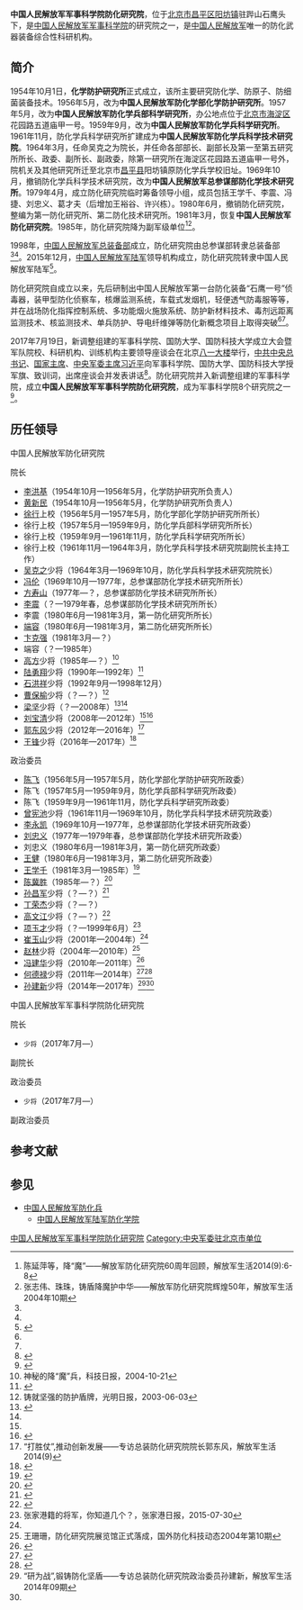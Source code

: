 {{Infobox PRCG
|color = darkgreen
|机构名称=中国人民解放军军事科学院防化研究院
|军事级别=|nocat
|上级机构=[[中国人民解放军军事科学院|中国人民解放军军事科学院]]
|机构类型=
|标志1=China Emblem PLA.svg
|标志1说明 = [[中国人民解放军军徽|中国人民解放军军徽]]
|成立时间=2017年
|职位1=院长
|人员1=[[]]
|衔级1=[[中国人民解放军少将|少将]]
|职位2=政治委员
|人员2=[[]]
|衔级2=[[中国人民解放军少将|少将]]
|地址1=[[北京市|北京市]][[昌平区|昌平区]][[阳坊镇|阳坊镇]]
}}

'''中国人民解放军军事科学院防化研究院'''，位于[[北京市|北京市]][[昌平区|昌平区]][[阳坊镇|阳坊镇]]驻跸山石鹰头下，是[[中国人民解放军军事科学院|中国人民解放军军事科学院]]的研究院之一，是[[中国人民解放军|中国人民解放军]]唯一的防化武器装备综合性科研机构。

==简介==
1954年10月1日，'''化学防护研究所'''正式成立，该所主要研究防化学、防原子、防细菌装备技术。1956年5月，改为'''中国人民解放军防化学部化学防护研究所'''。1957年5月，改为'''中国人民解放军防化学兵部科学研究所'''，办公地点位于[[北京市|北京市]][[海淀区|海淀区]]花园路五道庙甲一号。1959年9月，改为'''中国人民解放军防化学兵科学研究所'''。1961年11月，防化学兵科学研究所扩建成为'''中国人民解放军防化学兵科学技术研究院'''。1964年3月，任命吴克之为院长，并任命各部部长、副部长及第一至第五研究所所长、政委、副所长、副政委，除第一研究所在海淀区花园路五道庙甲一号外，院机关及其他研究所迁至北京市[[昌平区|昌平县]]阳坊镇原防化学兵学校旧址。1969年10月，撤销防化学兵科学技术研究院，改为'''中国人民解放军总参谋部防化学技术研究所'''。1979年4月，成立防化研究院临时筹备领导小组，成员包括王学千、李震、冯捷、刘忠义、葛才夫（后增加王裕谷、许兴栋）。1980年6月，撤销防化研究院，整编为第一防化研究所、第二防化技术研究所。1981年3月，恢复'''中国人民解放军防化研究院'''。1985年，防化研究院降为副军级单位<ref name=cyp>陈延萍等，降“魔”——解放军防化研究院60周年回顾，解放军生活2014(9):6-8</ref><ref name=zzw>张志伟、珠珠，铸盾降魔护中华——解放军防化研究院辉煌50年，解放军生活2004年10期</ref>。

1998年，[[中国人民解放军总装备部|中国人民解放军总装备部]]成立，防化研究院由总参谋部转隶总装备部<ref name=cyp/><ref name=zzw/>。2015年12月，[[中国人民解放军陆军|中国人民解放军陆军]]领导机构成立，防化研究院转隶中国人民解放军陆军<ref name="sun">{{Cite web|title=作风过硬 改革必成|url=http://www.81.cn/jfjbmap/content/2016-03/24/content_138723.htm|accessdate=2020-07-16|date=2016-03-24|publisher=解放军报 - 中国军网|archive-date=2020-10-22|archive-url=https://web.archive.org/web/20201022154746/http://www.81.cn/jfjbmap/content/2016-03/24/content_138723.htm|dead-url=no}}</ref>。

防化研究院自成立以来，先后研制出中国人民解放军第一台防化装备“石鹰一号”侦毒器，装甲型防化侦察车，核爆监测系统，车载式发烟机，轻便透气防毒服等等，并在战场防化指挥控制系统、多功能烟火施放系统、防护新材料技术、毒剂远距离监测技术、核监测技术、单兵防护、导电纤维弹等防化新概念项目上取得突破<ref name=cyp/><ref name=zzw/>。

2017年7月19日，新调整组建的军事科学院、国防大学、国防科技大学成立大会暨军队院校、科研机构、训练机构主要领导座谈会在北京[[八一大楼|八一大楼]]举行，[[中国共产党中央委员会总书记|中共中央总书记]]、[[中华人民共和国主席|国家主席]]、[[中央军委主席|中央军委主席]][[习近平|习近平]]向军事科学院、国防大学、国防科技大学授军旗、致训词，出席座谈会并发表讲话<ref name="xunci">{{Cite web|title=习近平向军事科学院、国防大学、国防科技大学授军旗致训词|url=http://news.xinhuanet.com/politics/2017-07/19/c_1121347127.htm|date=2017-07-19|publisher=新华网|accessdate=2017-09-04|archive-date=2017-07-19|archive-url=https://web.archive.org/web/20170719152606/http://news.xinhuanet.com/politics/2017-07/19/c_1121347127.htm|dead-url=no}}</ref>。防化研究院并入新调整组建的军事科学院，成立'''中国人民解放军军事科学院防化研究院'''，成为军事科学院8个研究院之一<ref name="yanjiuyuan">{{Cite web|title=新军事科学院的几个研究院|url=http://www.sohu.com/a/168412197_495232|date=2017-08-30|publisher=搜狐|accessdate=2017-09-04|archive-date=2020-07-20|archive-url=https://web.archive.org/web/20200720143006/https://www.sohu.com/a/168412197_495232|dead-url=no}}</ref>。

==历任领导==
;中国人民解放军防化研究院
{{col-begin}}
{{col-2}}
;院长
*[[李洪基_(解放军)|李洪基]]（1954年10月—1956年5月，化学防护研究所负责人）
*[[黄新民|黄新民]]（1954年10月—1956年5月，化学防护研究所负责人）
*[[徐行_(成都人)|徐行]]上校（1956年5月—1957年5月，防化学部化学防护研究所所长）
*徐行上校（1957年5月—1959年9月，防化学兵部科学研究所所长）
*徐行上校（1959年9月—1961年11月，防化学兵科学研究所所长）
*徐行上校（1961年11月—1964年3月，防化学兵科学技术研究院副院长主持工作）
*[[吴克之|吴克之]]少将（1964年3月—1969年10月，防化学兵科学技术研究院院长）
*[[冯伦|冯伦]]（1969年10月—1977年，总参谋部防化学技术研究所所长）
*[[方寿山|方寿山]]（1977年—？，总参谋部防化学技术研究所所长）
*[[李震_(解放军)|李震]]（？—1979年春，总参谋部防化学技术研究所所长）
*李震（1980年6月—1981年3月，第一防化研究所所长）
*[[端容|端容]]（1980年6月—1981年3月，第二防化研究所所长）
*[[卞克强|卞克强]]（1981年3月—？）
*端容（？—1985年）
*[[高方_(解放军)|高方]]少将（1985年—？）<ref>神秘的降“魔”兵，科技日报，2004-10-21</ref>
*[[陆勇翔|陆勇翔]]少将（1990年—1992年）<ref>{{Cite web |url=http://www.hjgbj.com/show.asp?id=1372 |title=传承哈军工光荣传统 坚持改革创新与特色发展，哈军工北京校友会，2013-05-10 |accessdate=2016-10-30 |archive-date=2017-02-20 |archive-url=https://web.archive.org/web/20170220170911/http://www.hjgbj.com/show.asp?id=1372 |dead-url=yes }}</ref>
*[[石洪祥|石洪祥]]少将（1992年9月—1998年12月）
*[[曹保榆|曹保榆]]少将（？—？）<ref name=gm>铸就坚强的防护盾牌，光明日报，2003-06-03</ref>
*[[梁坚|梁坚]]少将（？—2008年）<ref name=cses>{{Cite web |url=http://test.chinacses.org/aboutWorkOfCouncil/802.jhtml |title=第六届理事会第八次常务理事会，中国环境科学学会，2016-07-04 |accessdate=2016-10-30 |archive-date=2019-05-13 |archive-url=https://web.archive.org/web/20190513072155/http://test.chinacses.org/aboutWorkOfCouncil/802.jhtml |dead-url=yes }}</ref><ref name=wss/>
*[[刘宝清|刘宝清]]少将（2008年—2012年）<ref name=cses/><ref>{{Cite web|title=973项目“危险化学品研究”启动 郑小平为首席科学家|url=http://news.sciencenet.cn/htmlnews/2011/1/242972.shtm?id=242972|accessdate=2020-07-16|work=科学网|date=2011-01-17|archive-date=2020-10-22|archive-url=https://web.archive.org/web/20201022154740/http://news.sciencenet.cn/htmlnews/2011/1/242972.shtm?id=242972|dead-url=no}}</ref>
*[[郭东风|郭东风]]少将（2012年—2016年）<ref>“打胜仗”,推动创新发展——专访总装防化研究院院长郭东风，解放军生活2014(9)</ref>
*[[王锋_(解放军)|王锋]]少将（2016年—2017年）<ref>{{Cite web|title=第一届中国核应急高峰论坛在重庆举行|url=http://www.chinanews.com/gn/2016/04-21/7843490.shtml|accessdate=2020-07-16|work=中新网|date=2016-04-21|archive-date=2020-10-22|archive-url=https://web.archive.org/web/20201022154740/http://www.chinanews.com/gn/2016/04-21/7843490.shtml|dead-url=no}}</ref>

{{col-2}}
;政治委员
*[[陈飞_(解放军)|陈飞]]（1956年5月—1957年5月，防化学部化学防护研究所政委）
*陈飞（1957年5月—1959年9月，防化学兵部科学研究所政委）
*陈飞（1959年9月—1961年11月，防化学兵科学研究所政委）
*[[曾宪池|曾宪池]]少将（1961年11月—1969年10月，防化学兵科学技术研究院政委）
*[[李永凯|李永凯]]（1969年10月—1977年，总参谋部防化学技术研究所政委）
*[[刘忠义|刘忠义]]（1977年—1979年春，总参谋部防化学技术研究所政委）
*刘忠义（1980年6月—1981年3月，第一防化研究所政委）
*[[王健_(解放军)|王健]]（1980年6月—1981年3月，第二防化研究所政委）
*[[王学千|王学千]]（1981年3月—1985年）<ref>{{Cite web|title=王学千同志逝世|url=http://cpc.people.com.cn/n/2015/0413/c87393-26833074.html|accessdate=2020-07-16|work=人民网|date=2015-04-13|archive-date=2020-10-22|archive-url=https://web.archive.org/web/20201022154742/http://cpc.people.com.cn/n/2015/0413/c87393-26833074.html|dead-url=no}}</ref>
*[[陈冀胜|陈冀胜]]（1985年—？）<ref>{{Cite web|title=陈冀胜|url=http://news.sciencenet.cn/htmlnews/2013/9/282964.shtm?id=282964|accessdate=2020-07-16|work=科学网|date=2013-09-24|archive-date=2020-10-22|archive-url=https://web.archive.org/web/20201022154742/http://news.sciencenet.cn/htmlnews/2013/9/282964.shtm?id=282964|dead-url=no}}</ref>
*[[孙昌军|孙昌军]]少将（？—？）<ref>{{Cite web|url=http://www.takefoto.cn/viewnews-472401.html|title=日益盛公司主办抗战胜利70周年座谈会圆满落幕|work=北晚新视觉|date=2015-07-20|archiveurl=https://web.archive.org/web/20170220170948/http://www.takefoto.cn/viewnews-472401.html|archivedate=2017-02-20|dead-url=yes|accessdate=2016-10-30}}</ref>
*[[丁荣杰|丁荣杰]]少将（？—？）
*[[高文江|高文江]]少将（？—？）<ref>{{Cite web|url=http://news.163.com/16/0602/11/BOI7ECKC00014AED.html|title=高文江将军、陶茂萱主任为健康明星、大使授牌(组图)|work=网易|date=2016-06-02|accessdate=2016-10-30|archiveurl=https://web.archive.org/web/20170220171439/http://news.163.com/16/0602/11/BOI7ECKC00014AED.html|archivedate=2017-02-20|dead-url=yes}}</ref>
*[[项玉才|项玉才]]少将（？—1999年6月）<ref>张家港籍的将军，你知道几个？，张家港日报，2015-07-30</ref>
*[[崔玉山|崔玉山]]少将（2001年—2004年）<ref name=gm/>
*[[赵林_(解放军)|赵林]]少将（2004年—2010年）<ref name=wss>王珊珊，防化研究院展览馆正式落成，国外防化科技动态2004年第10期</ref>
*[[冯建华|冯建华]]少将（2010年—2011年）<ref>{{Cite web|title=冯建华少将升任战略支援部队政治工作部主任|url=http://china.caixin.com/2016-02-29/100913753.html|accessdate=2020-07-16|work=财新网|date=2016-02-29|archive-date=2019-06-07|archive-url=https://web.archive.org/web/20190607181547/http://china.caixin.com/2016-02-29/100913753.html|dead-url=no}}</ref>
*[[何德禄|何德禄]]少将（2011年—2014年）<ref>{{Cite web|title=总装备部国家重点实验室挂牌无庆典不请领导|url=http://mil.news.sina.com.cn/2013-01-06/0741711674.html|accessdate=2020-07-16|work=新浪|date=2013-01-06|archive-date=2020-10-22|archive-url=https://web.archive.org/web/20201022154745/http://mil.news.sina.com.cn/2013-01-06/0741711674.html|dead-url=no}}</ref><ref>{{Cite web|title=总装防化研究院通过考评系统改进作风闻思录|url=http://roll.sohu.com/20120118/n332557378.shtml|accessdate=2020-07-16|work=搜狐滚动|date=2012-01-18}}</ref>
*[[孙建新|孙建新]]少将（2014年—2017年）<ref>“研为战”,锻铸防化坚盾——专访总装防化研究院政治委员孙建新，解放军生活2014年09期</ref><ref name=sun/>
{{col-end}}

;中国人民解放军军事科学院防化研究院
{{col-begin}}
{{col-2}}
; 院长
*[[]] <small>少将</small>（2017年7月—）

; 副院长

{{col-2}}
; 政治委员
*[[]] <small>少将</small>（2017年7月—）

; 副政治委员

{{col-end}}

== 参考文献 ==
{{Reflist}}

== 参见 ==
{{Portal box|中华人民共和国|軍事|化学|北京}}
* [[中国人民解放军防化兵|中国人民解放军防化兵]]
** [[中国人民解放军陆军防化学院|中国人民解放军陆军防化学院]]

[[Category:中国人民解放军军事科学院防化研究院|]]
[[Category:中央军委驻北京市单位|Category:中央军委驻北京市单位]]